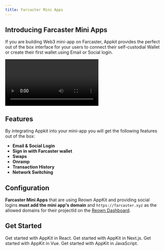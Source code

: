 ```yaml
---
title: Farcaster Mini Apps
---
```


## Introducing Farcaster Mini Apps

If you are building Web3 mini-app on Farcaster, Appkit provides the perfect out of the box interface for your users to connect their self-custodial Wallet or create their first wallet using Email or Social login.

<Frame>
<video
  autoPlay
  controls
  className="w-full aspect-square"
  src="/images/farcaster.mp4"
></video>
</Frame>

## Features

By integrating Appkit into your mini-app you will get the following features out of the box:

- **Email & Social Login**
- **Sign in with Farcaster wallet**
- **Swaps**
- **Onramp**
- **Transaction History**
- **Network Switching**



## Configuration

**Farcaster Mini Apps** that are using Reown AppKit and providing social logins **must add the mini app's domain** and `https://farcaster.xyz` as the allowed domains for their projectId on the [Reown Dashboard](https://dashboard.reown.com/?utm_source=farcaster&utm_medium=docs&utm_campaign=backlinks).


## Get Started

<CardGroup cols={2}>
  <Card title="React" icon="react" href="/appkit/react/core/installation">
    Get started with AppKit in React.
  </Card>

<Card title="Next.js" icon="square-n" href="/appkit/next/core/installation">
  Get started with AppKit in Next.js.
</Card>

<Card title="Vue" icon="vuejs" href="/appkit/vue/core/installation">
  Get started with AppKit in Vue.
</Card>

  <Card title="JavaScript" icon="js" href="/appkit/javascript/core/installation">
    Get started with AppKit in JavaScript.
  </Card>
</CardGroup>
